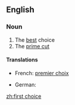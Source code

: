 ==English==
{{wikipedia|dab=First Choice}}

===Noun===
{{en-noun|sg=[[first]] [[choice]]}}

# The [[best]] choice
# The [[prime cut]]

====Translations====
{{trans-top|best choice}}
* French: [[premier choix]]
{{trans-mid}}
* German: {{t|de|erste Wahl|f}}
{{trans-bottom}}

[[zh:first choice]]
